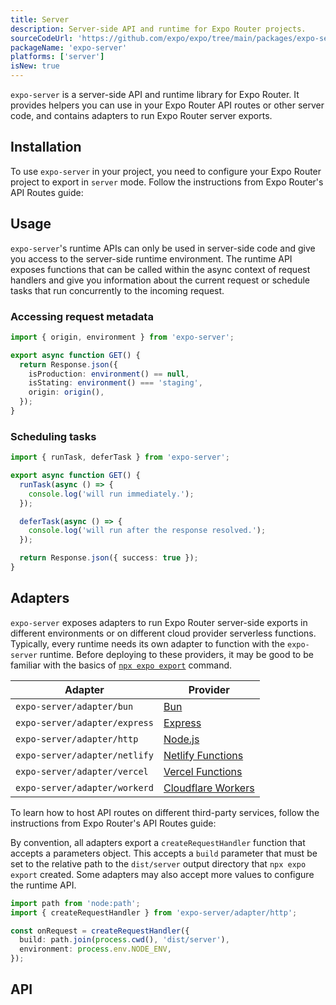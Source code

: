 ```yaml
---
title: Server
description: Server-side API and runtime for Expo Router projects.
sourceCodeUrl: 'https://github.com/expo/expo/tree/main/packages/expo-server'
packageName: 'expo-server'
platforms: ['server']
isNew: true
---
```




`expo-server` is a server-side API and runtime library for Expo Router. It provides helpers you can use in your Expo Router API routes or other server code, and contains adapters to run Expo Router server exports.

## Installation

<APIInstallSection packageName="expo-server" hideBareInstructions />

To use `expo-server` in your project, you need to configure your Expo Router project to export in `server` mode. Follow the instructions from Expo Router's API Routes guide:

<BoxLink
  title="API Routes"
  description="Learn how to create server endpoints with Expo Router."
  href="/router/reference/api-routes"
  Icon={BookOpen02Icon}
/>

## Usage

`expo-server`'s runtime APIs can only be used in server-side code and give you access to the server-side runtime environment. The runtime API exposes functions that can be called within the async context of request handlers and give you information about the current request or schedule tasks that run concurrently to the incoming request.

### Accessing request metadata

```ts
import { origin, environment } from 'expo-server';

export async function GET() {
  return Response.json({
    isProduction: environment() == null,
    isStating: environment() === 'staging',
    origin: origin(),
  });
}
```

### Scheduling tasks

```ts
import { runTask, deferTask } from 'expo-server';

export async function GET() {
  runTask(async () => {
    console.log('will run immediately.');
  });

  deferTask(async () => {
    console.log('will run after the response resolved.');
  });

  return Response.json({ success: true });
}
```

## Adapters

`expo-server` exposes adapters to run Expo Router server-side exports in different environments or on different cloud provider serverless functions. Typically, every runtime needs its own adapter to function with the `expo-server` runtime. Before deploying to these providers, it may be good to be familiar with the basics of [`npx expo export`](/more/expo-cli#exporting) command.

| Adapter                       | Provider                                                                 |
| ----------------------------- | ------------------------------------------------------------------------ |
| `expo-server/adapter/bun`     | [Bun](https://bun.com/docs)                                              |
| `expo-server/adapter/express` | [Express](https://expressjs.com/en/5x/api.html)                          |
| `expo-server/adapter/http`    | [Node.js](https://nodejs.org/api/http.html)                              |
| `expo-server/adapter/netlify` | [Netlify Functions](https://docs.netlify.com/build/functions/overview/)  |
| `expo-server/adapter/vercel`  | [Vercel Functions](https://vercel.com/docs/functions)                    |
| `expo-server/adapter/workerd` | [Cloudflare Workers](https://developers.cloudflare.com/pages/functions/) |

To learn how to host API routes on different third-party services, follow the instructions from Expo Router's API Routes guide:

<BoxLink
  title="API Routes"
  description="Learn how to host API Routes on third-party services."
  href="/router/reference/api-routes#hosting-on-third-party-services"
  Icon={BookOpen02Icon}
/>

By convention, all adapters export a `createRequestHandler` function that accepts a parameters object. This accepts a `build` parameter that must be set to the relative path to the `dist/server` output directory that `npx expo export` created. Some adapters may also accept more values to configure the runtime API.

```ts
import path from 'node:path';
import { createRequestHandler } from 'expo-server/adapter/http';

const onRequest = createRequestHandler({
  build: path.join(process.cwd(), 'dist/server'),
  environment: process.env.NODE_ENV,
});
```

## API

<APISection packageName="expo-server" />
